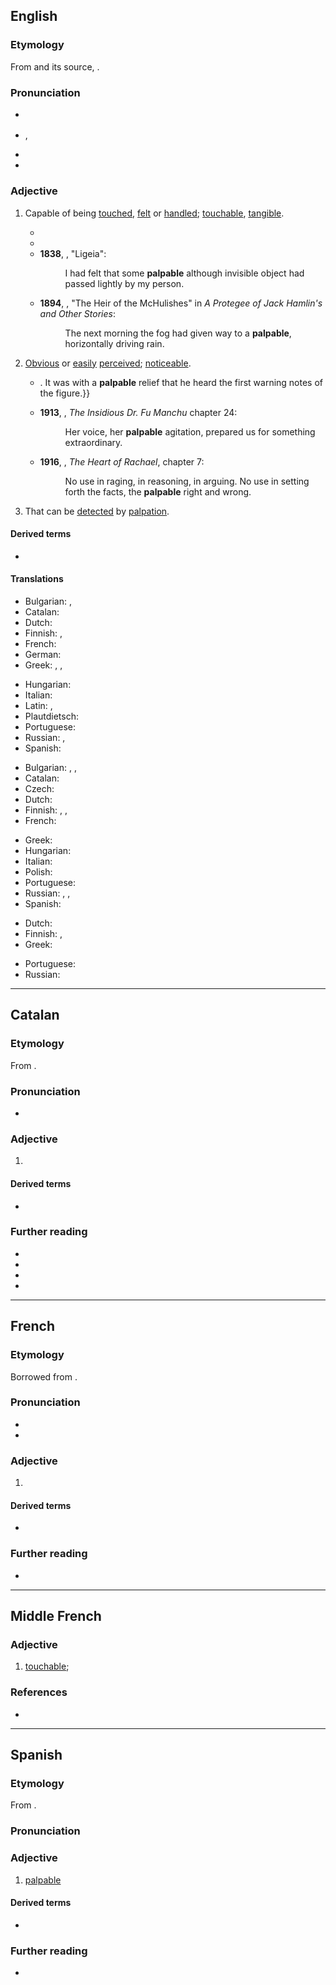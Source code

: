 ==English==
{{was wotd|2008|May|4}}

===Etymology===
From {{bor|en|frm|palpable}} and its source, {{der|en|la|palpābilis}}.

===Pronunciation===
* {{a|UK}} {{IPA|en|/ˈpalpəbəl/}}
* {{a|US}} {{enPR|păl'pə-bəl}}, {{IPA|en|/ˈpælpəbəl/}}
* {{audio|en|en-us-palpable.ogg|Audio (US)}}
* {{audio|en|en-au-palpable.ogg|Audio (AU)}}

===Adjective===
{{en-adj}}

# Capable of being [[touch]]ed, [[felt]] or [[handle]]d; [[touchable]], [[tangible]].
#: {{syn|en|tangible|touchable}}
#* {{RQ:Shakespeare Hamlet|5|2|text=''Osric:'' A hit, a very '''palpable''' hit.}}
#* {{quote-book|en|year=1834|author={{w|Letitia Elizabeth Landon}}|title=Francesca Carrara|volume=1|page=227|text=The imagination shuns to reveal its workings, unless it can clothe them in some lovely and '''palpable''' shape, and create into existence the high romance, the mournful song, the animated canvass, or the carved marble;...}}
#* '''1838''', {{w|Edgar Allan Poe}}, "Ligeia":
#*: I had felt that some '''palpable''' although invisible object had passed lightly by my person.
#* '''1894''', {{w|Bret Harte}}, "The Heir of the McHulishes" in ''A Protegee of Jack Hamlin's and Other Stories'':
#*: The next morning the fog had given way to a '''palpable''', horizontally driving rain.
# [[obvious|Obvious]] or [[easily]] [[perceived]]; [[noticeable]].
#: {{syn|en|manifest|noticeable|patent}}
#* {{RQ:Churchill Celebrity|chapter=5|passage=Although the Celebrity was almost impervious to sarcasm, he was now beginning to exhibit visible signs of uneasiness,{{...}}. It was with a '''palpable''' relief that he heard the first warning notes of the figure.}}
#* '''1913''', {{w|Sax Rohmer}}, ''The Insidious Dr. Fu Manchu'' chapter 24:
#*: Her voice, her '''palpable''' agitation, prepared us for something extraordinary.
#* '''1916''', {{w|Kathleen Norris}}, ''The Heart of Rachael'', chapter 7:
#*: No use in raging, in reasoning, in arguing. No use in setting forth the facts, the '''palpable''' right and wrong.
# {{lb|en|medicine}} That can be [[detect]]ed by [[palpation]].

====Derived terms====
* {{l|en|palpably}}

====Translations====
{{trans-top|capable of being touched}}
* Bulgarian: {{t+|bg|осезаем}}, {{t|bg|обозрим}}
* Catalan: {{t|ca|palpable}}
* Dutch: {{t+|nl|tastbaar}}
* Finnish: {{t|fi|käsinkosketeltava}}, {{t+|fi|kouriintuntuva}}
* French: {{t+|fr|palpable}}
* German: {{t+|de|greifbar}}
* Greek: {{t+|el|απτός}}, {{t+|el|αισθητός}}, {{t+|el|ψηλαφητός}}
{{trans-mid}}
* Hungarian: {{t+|hu|tapintható}}
* Italian: {{t+|it|palpabile}}
* Latin: {{t|la|tactilis}}, {{qualifier|Late}} {{t|la|palpābilis}}
* Plautdietsch: {{t|pdt|feelboa}}
* Portuguese: {{t+|pt|palpável}}
* Russian: {{t+|ru|осяза́емый}}, {{t+|ru|ощути́мый}}
* Spanish: {{t+|es|palpable}}
{{trans-bottom}}

{{trans-top|obvious}}
* Bulgarian: {{t+|bg|очевиден}}, {{t+|bg|ясен}}, {{t+|bg|явен}}
* Catalan: {{t|ca|palpable}}
* Czech: {{t+|cs|zřejmý}}
* Dutch: {{t|nl|te snijden}}
* Finnish: {{t+|fi|selvä}}, {{t+|fi|kouriintuntuva}}, {{t|fi|käsinkosketeltava}}
* French: {{t+|fr|palpable}}
{{trans-mid}}
* Greek: {{t+|el|προφανής}}
* Hungarian: {{t+|hu|érzékelhető}}
* Italian: {{t+|it|evidente}}
* Polish: {{t+|pl|namacalny}}
* Portuguese: {{t+|pt|palpável}}
* Russian: {{t+|ru|очеви́дный}}, {{t+|ru|я́вный}}, {{t+|ru|я́сный}}
* Spanish: {{t+|es|palpable}}
{{trans-bottom}}

{{trans-top|that can be detected by palpation}}
* Dutch: {{t|nl|palpeerbaar}}
* Finnish: {{t|fi|[[tunnustelu|tunnustelemalla]] [[havaittava]]}}, {{t|fi|tunnusteltava}}
* Greek: {{t+|el|ψηλαφητός}}
{{trans-mid}}
* Portuguese: {{t+|pt|palpável}}
* Russian: {{t+|ru|прощу́пываемый}}
{{trans-bottom}}

----

==Catalan==

===Etymology===
From {{bor|ca|LL.|palpābilis}}.

===Pronunciation===
* {{ca-IPA}}

===Adjective===
{{ca-adj|mf}}

# {{l|en|palpable}}

====Derived terms====
* {{l|ca|palpablement}}

===Further reading===
* {{R:IEC2}}
* {{R:GDLC}}
* {{R:DNV}}
* {{R:DCVB}}

----

==French==

===Etymology===
Borrowed from {{bor|fr|LL.|palpābilis}}.

===Pronunciation===
* {{fr-IPA}}
* {{audio|fr|LL-Q150 (fra)-DSwissK-palpable.wav|Audio}}

===Adjective===
{{fr-adj}}

# {{l|en|palpable}}
#: {{ant|fr|impalpable}}

====Derived terms====
* {{l|fr|palpablement}}

===Further reading===
* {{R:TLFi}}

----

==Middle French==

===Adjective===
{{frm-adj|mf}}

# [[touchable]]; {{l|en|palpable}}

===References===
* {{R:TLFi|etym=1}}

----

==Spanish==

===Etymology===
From {{bor|es|LL.|palpābilis}}.

===Pronunciation===
{{es-IPA}}

===Adjective===
{{es-adj}}

# [[#English|palpable]]

====Derived terms====
* {{l|es|palpablemente}}

===Further reading===
* {{R:DRAE}}